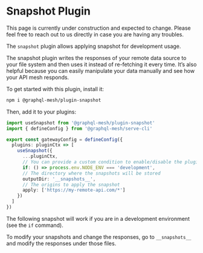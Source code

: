 
# Snapshot Plugin

<Callout>
  This page is currently under construction and expected to change. Please feel free to reach out to
  us directly in case you are having any troubles.
</Callout>

The `snapshot` plugin allows applying snapshot for development usage.

The snapshot plugin writes the responses of your remote data source to your file system and then
uses it instead of re-fetching it every time. It’s also helpful because you can easily manipulate
your data manually and see how your API mesh responds.

To get started with this plugin, install it:

```sh npm2yarn
npm i @graphql-mesh/plugin-snapshot
```

Then, add it to your plugins:

```ts filename="mesh.config.ts"
import useSnapshot from '@graphql-mesh/plugin-snapshot'
import { defineConfig } from '@graphql-mesh/serve-cli'

export const gatewayConfig = defineConfig({
  plugins: pluginCtx => [
    useSnapshot({
      ...pluginCtx,
      // You can provide a custom condition to enable/disable the plugin
      if: () => process.env.NODE_ENV === 'development',
      // The directory where the snapshots will be stored
      outputDir: '__snapshots__',
      // The origins to apply the snapshot
      apply: ['https://my-remote-api.com/*']
    })
  ]
})
```

The following snapshot will work if you are in a development environment (see the `if` command).

To modify your snapshots and change the responses, go to `__snapshots__` and modify the responses
under those files.
